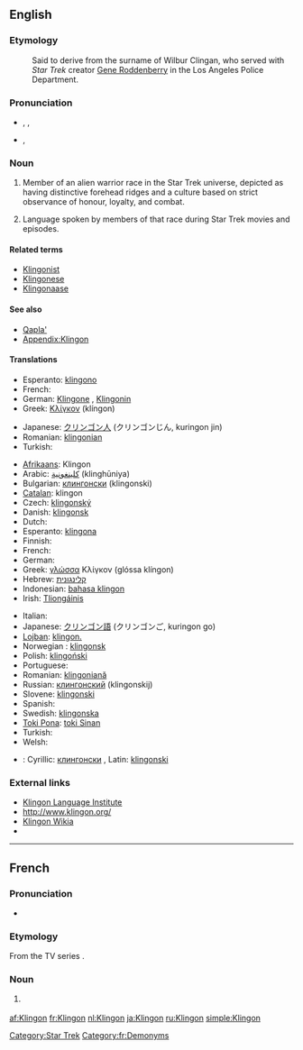 {{also|klingon}}{{wikipedia|Klingon}}
==English==

===Etymology===
: Said to derive from the surname of Wilbur Clingan, who served with ''Star Trek'' creator [[w:Gene Roddenberry|Gene Roddenberry]] in the Los Angeles Police Department.

===Pronunciation===
* {{enPR|klĭng'ŏn}}, {{IPA|/ˈklɪŋɒn/}}, {{SAMPA|/"klINQn/}}
* {{IPA|/ˈklɪŋɑn/}}, {{SAMPA|/"klINAn/}}<!-- cot-caught merger or just US-style IPA? -->

===Noun===
{{en-noun|s|-}}

# {{star trek|countable}} Member of an alien warrior race in the Star Trek universe, depicted as having distinctive forehead ridges and a culture based on strict observance of honour, loyalty, and combat.
# {{star trek|uncountable}} Language spoken by members of that race during Star Trek movies and episodes.

====Related terms====
* [[Klingonist]]
* [[Klingonese]]
* [[Klingonaase]]

====See also====
* [[Qapla']]
* [[Appendix:Klingon]]

====Translations====
{{trans-top|member of an alien warrior race in the Star Trek universe}}
* Esperanto: [[klingono]]
* French: {{t+|fr|Klingon|m}}
* German: [[Klingone]] {{m}}, [[Klingonin]] {{f}}
* Greek: [[Κλίγκον]] (klíngon) {{n}}
{{trans-mid}}
* Japanese: [[クリンゴン人]] (クリンゴンじん, kuringon jin)
* Romanian: [[klingonian]] {{m}}
* Turkish: {{t-|tr|Klingon}}
{{trans-bottom}}

{{trans-top|the language}}
* [[Afrikaans]]: Klingon
* Arabic: [[كلينغونية]] (klinghūniya) {{f}}
* Bulgarian: [[клингонски]] (klingonski) {{m}}
* [[Catalan]]: klingon {{m}}
* Czech: [[klingonský]] {{m}}
* Danish: [[klingonsk]]
* Dutch: {{t+|nl|Klingon}}
* Esperanto: [[klingona]]
* Finnish: {{t+|fi|klingon}}
* French: {{t+|fr|klingon|m}}
* German: {{t+|de|Klingonisch|n}}
* Greek: [[γλώσσα]] Κλίγκον (glóssa klíngon) {{f}}
* Hebrew: [[קלינגונית]] {{f}}
* Indonesian: [[bahasa klingon]]
* Irish: [[Tliongáinis]]
{{trans-mid}}
* Italian: {{t+|it|klingon|m}}
* Japanese: [[クリンゴン語]] (クリンゴンご, kuringon go)
* [[Lojban]]: [[klingon.]]
* Norwegian<!--do not wikify-->: [[klingonsk]]
* Polish: [[klingoński]] {{m}}
* Portuguese: {{t-|pt|klingon}}
* Romanian: [[klingoniană]] {{f}}
* Russian: [[клингонский]] (klingonskij) {{m}}
* Slovene: [[klingonski]] {{m}}
* Spanish: {{t-|es|klingon|m}}
* Swedish: [[klingonska]]
* [[Toki Pona]]: [[toki Sinan]]
* Turkish: {{t+|tr|Klingonca}}
* Welsh: {{t-|cy|klingon|xs=Welsh}}
{{trans-bottom}}

{{checktrans-top}}
* {{ttbc|Serbian}}: Cyrillic: [[клингонски]] {{m}}, Latin: [[klingonski]] {{m}}
{{trans-bottom}}

===External links===
* [http://www.kli.org/ Klingon Language Institute]
* [http://www.klingon.org/ http://www.klingon.org/]
* [http://klingon.wikia.com/ Klingon Wikia]
* {{Linguist List|code=tlh}}

[[Category:Star Trek]]

----

==French==

===Pronunciation===
* {{IPA|/klɛ̃.gɔ̃/|lang=fr}}

===Etymology===
From the TV series {{w|Star Trek}}.

===Noun===
{{fr-noun|m|f=Klingonne}}

# {{l|en|Klingon}} {{gloss|member of the Klingon race}}

[[Category:fr:Demonyms]]

[[af:Klingon]]
[[fr:Klingon]]
[[nl:Klingon]]
[[ja:Klingon]]
[[ru:Klingon]]
[[simple:Klingon]]